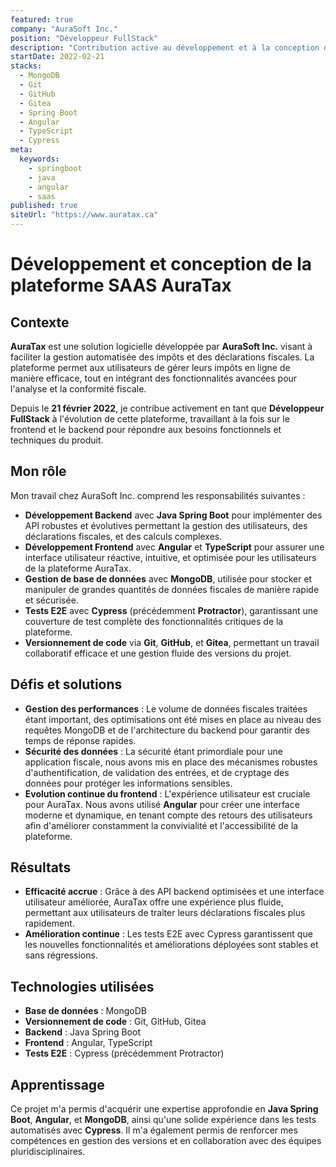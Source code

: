 ```yaml
---
featured: true
company: "AuraSoft Inc."
position: "Développeur FullStack"
description: "Contribution active au développement et à la conception de la plateforme SAAS AuraTax, spécialisée dans la gestion automatisée des impôts et des déclarations fiscales."
startDate: 2022-02-21
stacks:
  - MongoDB
  - Git
  - GitHub
  - Gitea
  - Spring Boot
  - Angular
  - TypeScript
  - Cypress
meta:
  keywords:
    - springboot
    - java
    - angular
    - saas
published: true
siteUrl: "https://www.auratax.ca"
---
```


# Développement et conception de la plateforme SAAS AuraTax

## Contexte

**AuraTax** est une solution logicielle développée par **AuraSoft Inc.** visant à faciliter la gestion automatisée des impôts et des déclarations fiscales. La plateforme permet aux utilisateurs de gérer leurs impôts en ligne de manière efficace, tout en intégrant des fonctionnalités avancées pour l'analyse et la conformité fiscale.

Depuis le **21 février 2022**, je contribue activement en tant que **Développeur FullStack** à l'évolution de cette plateforme, travaillant à la fois sur le frontend et le backend pour répondre aux besoins fonctionnels et techniques du produit.

## Mon rôle

Mon travail chez AuraSoft Inc. comprend les responsabilités suivantes :

- **Développement Backend** avec **Java Spring Boot** pour implémenter des API robustes et évolutives permettant la gestion des utilisateurs, des déclarations fiscales, et des calculs complexes.
- **Développement Frontend** avec **Angular** et **TypeScript** pour assurer une interface utilisateur réactive, intuitive, et optimisée pour les utilisateurs de la plateforme AuraTax.
- **Gestion de base de données** avec **MongoDB**, utilisée pour stocker et manipuler de grandes quantités de données fiscales de manière rapide et sécurisée.
- **Tests E2E** avec **Cypress** (précédemment **Protractor**), garantissant une couverture de test complète des fonctionnalités critiques de la plateforme.
- **Versionnement de code** via **Git**, **GitHub**, et **Gitea**, permettant un travail collaboratif efficace et une gestion fluide des versions du projet.

## Défis et solutions

- **Gestion des performances** : Le volume de données fiscales traitées étant important, des optimisations ont été mises en place au niveau des requêtes MongoDB et de l'architecture du backend pour garantir des temps de réponse rapides.
- **Sécurité des données** : La sécurité étant primordiale pour une application fiscale, nous avons mis en place des mécanismes robustes d'authentification, de validation des entrées, et de cryptage des données pour protéger les informations sensibles.
- **Evolution continue du frontend** : L'expérience utilisateur est cruciale pour AuraTax. Nous avons utilisé **Angular** pour créer une interface moderne et dynamique, en tenant compte des retours des utilisateurs afin d'améliorer constamment la convivialité et l'accessibilité de la plateforme.

## Résultats

- **Efficacité accrue** : Grâce à des API backend optimisées et une interface utilisateur améliorée, AuraTax offre une expérience plus fluide, permettant aux utilisateurs de traiter leurs déclarations fiscales plus rapidement.
- **Amélioration continue** : Les tests E2E avec Cypress garantissent que les nouvelles fonctionnalités et améliorations déployées sont stables et sans régressions.

## Technologies utilisées

- **Base de données** : MongoDB
- **Versionnement de code** : Git, GitHub, Gitea
- **Backend** : Java Spring Boot
- **Frontend** : Angular, TypeScript
- **Tests E2E** : Cypress (précédemment Protractor)

## Apprentissage

Ce projet m'a permis d'acquérir une expertise approfondie en **Java Spring Boot**, **Angular**, et **MongoDB**, ainsi qu'une solide expérience dans les tests automatisés avec **Cypress**. Il m'a également permis de renforcer mes compétences en gestion des versions et en collaboration avec des équipes pluridisciplinaires.
